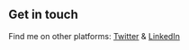 ## Get in touch

Find me on other platforms: [Twitter](https://twitter.com/realmajortank) & [LinkedIn](https://www.linkedin.com/in/tankisothebe/)
<!-- [my website](https://www.lekoarts.de?utm_source=cara&utm_medium=Starter) or  -->